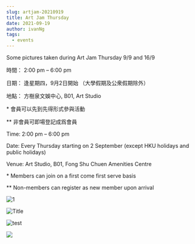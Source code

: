 ```yaml
---
slug: artjam-20210919
title: Art Jam Thursday
date: 2021-09-19
author: ivanNg
tags:
  - events
---
```

<!--StartFragment-->

Some pictures taken during Art Jam Thursday 9/9 and 16/9

時間： 2:00 pm – 6:00 pm

日期： 逢星期四，9月2日開始 （大學假期及公衆假期除外）

地點： 方樹泉文娛中心, B01, Art Studio

\* 會員可以先到先得形式參與活動

\*\* 非會員可即場登記成爲會員

Time: 2:00 pm – 6:00 pm

Date: Every Thursday starting on 2 September (except HKU holidays and public holidays)

Venue: Art Studio, B01, Fong Shu Chuen Amenities Centre

\* Members can join on a first come first serve basis

\*\* Non-members can register as new member upon arrival

<!--EndFragment-->

![](//images/artjam-20210919/whatsapp-image-2021-09-16-at-4.46.21-pm.jpeg "1")

![](/images/whatsapp-image-2021-09-16-at-4.46.22-pm.jpeg "Title")

![test](/images/whatsapp-image-2021-09-16-at-5.19.17-pm.jpeg "test")

![](/images/whatsapp-image-2021-09-16-at-6.55.29-pm.jpeg)